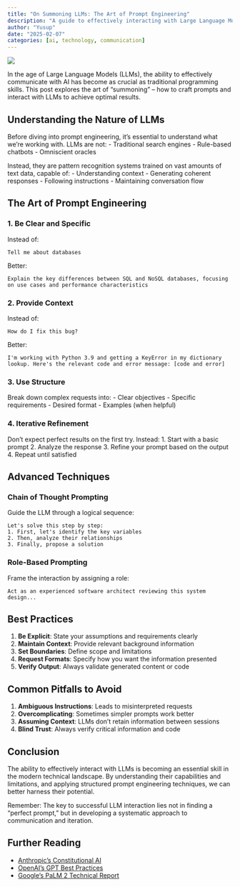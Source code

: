 ```yaml
---
title: "On Summoning LLMs: The Art of Prompt Engineering"
description: "A guide to effectively interacting with Large Language Models in the modern age"
author: "Yusup"
date: "2025-02-07"
categories: [ai, technology, communication]
---
```


![](summon.jpeg)

In the age of Large Language Models (LLMs), the ability to effectively communicate with AI has become as crucial as traditional programming skills. This post explores the art of "summoning" – how to craft prompts and interact with LLMs to achieve optimal results.

## Understanding the Nature of LLMs

Before diving into prompt engineering, it's essential to understand what we're working with. LLMs are not:
- Traditional search engines
- Rule-based chatbots
- Omniscient oracles

Instead, they are pattern recognition systems trained on vast amounts of text data, capable of:
- Understanding context
- Generating coherent responses
- Following instructions
- Maintaining conversation flow

## The Art of Prompt Engineering

### 1. Be Clear and Specific

Instead of:
```
Tell me about databases
```

Better:
```
Explain the key differences between SQL and NoSQL databases, focusing on use cases and performance characteristics
```

### 2. Provide Context

Instead of:
```
How do I fix this bug?
```

Better:
```
I'm working with Python 3.9 and getting a KeyError in my dictionary lookup. Here's the relevant code and error message: [code and error]
```

### 3. Use Structure

Break down complex requests into:
- Clear objectives
- Specific requirements
- Desired format
- Examples (when helpful)

### 4. Iterative Refinement

Don't expect perfect results on the first try. Instead:
1. Start with a basic prompt
2. Analyze the response
3. Refine your prompt based on the output
4. Repeat until satisfied

## Advanced Techniques

### Chain of Thought Prompting

Guide the LLM through a logical sequence:
```
Let's solve this step by step:
1. First, let's identify the key variables
2. Then, analyze their relationships
3. Finally, propose a solution
```

### Role-Based Prompting

Frame the interaction by assigning a role:
```
Act as an experienced software architect reviewing this system design...
```

## Best Practices

1. **Be Explicit**: State your assumptions and requirements clearly
2. **Maintain Context**: Provide relevant background information
3. **Set Boundaries**: Define scope and limitations
4. **Request Formats**: Specify how you want the information presented
5. **Verify Output**: Always validate generated content or code

## Common Pitfalls to Avoid

1. **Ambiguous Instructions**: Leads to misinterpreted requests
2. **Overcomplicating**: Sometimes simpler prompts work better
3. **Assuming Context**: LLMs don't retain information between sessions
4. **Blind Trust**: Always verify critical information and code

## Conclusion

The ability to effectively interact with LLMs is becoming an essential skill in the modern technical landscape. By understanding their capabilities and limitations, and applying structured prompt engineering techniques, we can better harness their potential.

Remember: The key to successful LLM interaction lies not in finding a "perfect prompt," but in developing a systematic approach to communication and iteration.

## Further Reading

- [Anthropic's Constitutional AI](https://www.anthropic.com/research)
- [OpenAI's GPT Best Practices](https://platform.openai.com/docs/guides/gpt-best-practices)
- [Google's PaLM 2 Technical Report](https://ai.google/static/documents/palm2techreport.pdf)
